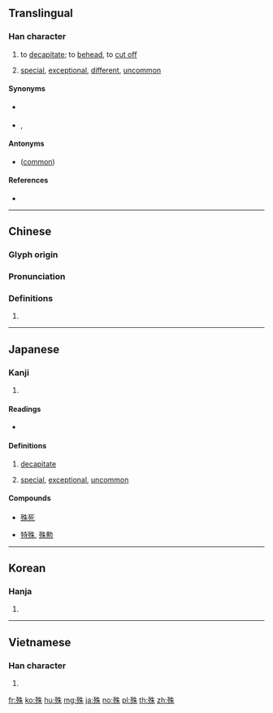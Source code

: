 {{character info/new}}
==Translingual==

===Han character===
{{Han char|rn=78|rad=歹|as=06|sn=10|four=15290|canj=MNHJD|ids=⿰歹朱}}

# {{lb|zh|classical}} to [[decapitate]]; to [[behead]], to [[cut off]]
# [[special]], [[exceptional]], [[different]], [[uncommon]]

====Synonyms====
* {{sense|decapitate}} {{l|mul|刎}}
* {{sense|special, different}} {{l|mul|特}}, {{l|mul|異}}

====Antonyms====
* {{sense|special, different}} {{l|mul|常}} ([[common]])

====References====
* {{Han ref|kx=0580.250|dkj=16451|dj=0972.330|hdz=21385.130|uh=6B8A|ud=27530|bh=AEED|bd=44781}}

----

==Chinese==
{{zh-forms}}

===Glyph origin===
{{Han etym}}

===Pronunciation===
{{zh-pron
|m=shū
|c=syu4
|h=pfs=
|md=
|mn=
|w=
|mc=y
|oc=y
|cat=a,v
}}

===Definitions===
{{zh-hanzi}}

# {{rfdef|lang=zh}}

----

==Japanese==

===Kanji===
{{ja-kanji|grade=c|rs=歹06}}

# {{defn|lang=ja|sort=歹06}}

====Readings====
* {{ja-readings|goon=[[じゅ]] (ju), [[ず]] (zu)|kanon=[[しゅ]] (shu)|kun=[[こと]] (koto), [[ことなる]] (kotonaru), [[ころす]] (korosu), [[たつ]] (tatsu)}}

====Definitions====
# {{sense|ころす、たつ}} [[decapitate]]
# {{sense|ことなる}} [[special]], [[exceptional]], [[uncommon]]

====Compounds====
* {{sense|decapitate}} [[殊死]]
* {{sense|special}} [[特殊]], [[殊勲]]

----

==Korean==

===Hanja===
{{ko-hanja|hangeul=수|eumhun=|rv=su|mr=su|y=swu}}

# {{defn|lang=ko|sort=歹06}}

----

==Vietnamese==

===Han character===
{{vi-hantu|[[thùa]], [[thù]], [[thò]]|rs=歹06}}

# {{defn|lang=vi|sort=歹06}}

[[fr:殊]]
[[ko:殊]]
[[hu:殊]]
[[mg:殊]]
[[ja:殊]]
[[no:殊]]
[[pl:殊]]
[[th:殊]]
[[zh:殊]]